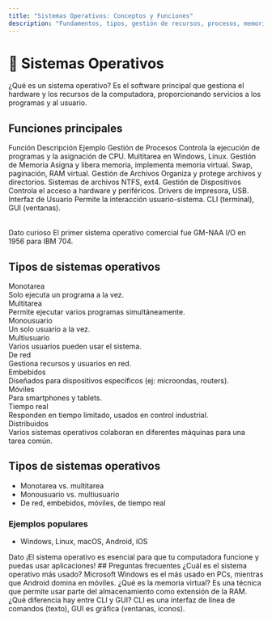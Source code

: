 ```yaml
---
title: "Sistemas Operativos: Conceptos y Funciones"
description: "Fundamentos, tipos, gestión de recursos, procesos, memoria y sistemas de archivos."
---
```


# 💾 Sistemas Operativos

<Alert>
  <AlertTitle>¿Qué es un sistema operativo?</AlertTitle>
  <AlertDescription>
    Es el software principal que gestiona el hardware y los recursos de la computadora, proporcionando servicios a los programas y al usuario.
  </AlertDescription>
</Alert>


## Funciones principales

<Table>
  <TableHeader>
    <TableRow>
      <TableHead>Función</TableHead>
      <TableHead>Descripción</TableHead>
      <TableHead>Ejemplo</TableHead>
    </TableRow>
  </TableHeader>
  <TableBody>
    <TableRow>
      <TableCell>Gestión de Procesos</TableCell>
      <TableCell>Controla la ejecución de programas y la asignación de CPU.</TableCell>
      <TableCell>Multitarea en Windows, Linux.</TableCell>
    </TableRow>
    <TableRow>
      <TableCell>Gestión de Memoria</TableCell>
      <TableCell>Asigna y libera memoria, implementa memoria virtual.</TableCell>
      <TableCell>Swap, paginación, RAM virtual.</TableCell>
    </TableRow>
    <TableRow>
      <TableCell>Gestión de Archivos</TableCell>
      <TableCell>Organiza y protege archivos y directorios.</TableCell>
      <TableCell>Sistemas de archivos NTFS, ext4.</TableCell>
    </TableRow>
    <TableRow>
      <TableCell>Gestión de Dispositivos</TableCell>
      <TableCell>Controla el acceso a hardware y periféricos.</TableCell>
      <TableCell>Drivers de impresora, USB.</TableCell>
    </TableRow>
    <TableRow>
      <TableCell>Interfaz de Usuario</TableCell>
      <TableCell>Permite la interacción usuario-sistema.</TableCell>
      <TableCell>CLI (terminal), GUI (ventanas).</TableCell>
    </TableRow>
  </TableBody>
</Table>

<Alert>
  <AlertTitle>Dato curioso</AlertTitle>
  <AlertDescription>
    El primer sistema operativo comercial fue GM-NAA I/O en 1956 para IBM 704.
  </AlertDescription>
</Alert>

## Tipos de sistemas operativos


<div className="flex flex-wrap gap-4 my-6">
  <Card className="w-64 flex flex-col items-center">
    <CardTitle>Monotarea</CardTitle>
    <div className="text-center">Solo ejecuta un programa a la vez.</div>
  </Card>
  <Card className="w-64 flex flex-col items-center">
    <CardTitle>Multitarea</CardTitle>
    <div className="text-center">Permite ejecutar varios programas simultáneamente.</div>
  </Card>
  <Card className="w-64 flex flex-col items-center">
    <CardTitle>Monousuario</CardTitle>
    <div className="text-center">Un solo usuario a la vez.</div>
  </Card>
  <Card className="w-64 flex flex-col items-center">
    <CardTitle>Multiusuario</CardTitle>
    <div className="text-center">Varios usuarios pueden usar el sistema.</div>
  </Card>
  <Card className="w-64 flex flex-col items-center">
    <CardTitle>De red</CardTitle>
    <div className="text-center">Gestiona recursos y usuarios en red.</div>
  </Card>
  <Card className="w-64 flex flex-col items-center">
    <CardTitle>Embebidos</CardTitle>
    <div className="text-center">Diseñados para dispositivos específicos (ej: microondas, routers).</div>
  </Card>
  <Card className="w-64 flex flex-col items-center">
    <CardTitle>Móviles</CardTitle>
    <div className="text-center">Para smartphones y tablets.</div>
  </Card>
  <Card className="w-64 flex flex-col items-center">
    <CardTitle>Tiempo real</CardTitle>
    <div className="text-center">Responden en tiempo limitado, usados en control industrial.</div>
  </Card>
  <Card className="w-64 flex flex-col items-center">
    <CardTitle>Distribuidos</CardTitle>
    <div className="text-center">Varios sistemas operativos colaboran en diferentes máquinas para una tarea común.</div>
  </Card>
</div>







## Tipos de sistemas operativos

- Monotarea vs. multitarea
- Monousuario vs. multiusuario
- De red, embebidos, móviles, de tiempo real

### Ejemplos populares

- Windows, Linux, macOS, Android, iOS

<Alert>
  <AlertTitle>Dato</AlertTitle>
  <AlertDescription>
    ¡El sistema operativo es esencial para que tu computadora funcione y puedas usar aplicaciones!
  </AlertDescription>
</Alert>
## Preguntas frecuentes

<Accordion type="single" collapsible className="w-full max-w-2xl mx-auto my-8">
  <AccordionItem value="q1">
    <AccordionTrigger>¿Cuál es el sistema operativo más usado?</AccordionTrigger>
    <AccordionContent>Microsoft Windows es el más usado en PCs, mientras que Android domina en móviles.</AccordionContent>
  </AccordionItem>
  <AccordionItem value="q2">
    <AccordionTrigger>¿Qué es la memoria virtual?</AccordionTrigger>
    <AccordionContent>Es una técnica que permite usar parte del almacenamiento como extensión de la RAM.</AccordionContent>
  </AccordionItem>
  <AccordionItem value="q3">
    <AccordionTrigger>¿Qué diferencia hay entre CLI y GUI?</AccordionTrigger>
    <AccordionContent>CLI es una interfaz de línea de comandos (texto), GUI es gráfica (ventanas, iconos).</AccordionContent>
  </AccordionItem>
</Accordion>